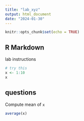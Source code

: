 ```yaml
---
title: "lab_xyz"
output: html_document
date: "2024-01-30"
---
```


```r
knitr::opts_chunk$set(echo = TRUE)
```

## R Markdown

lab instructions

```r
# try this
x <- 1:10
x
```

## questions

Compute mean of `x`

```r
average(x)
```
